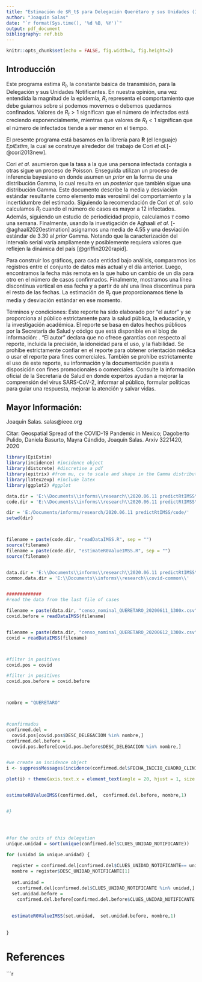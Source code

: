 ---
title: "Estimación de $R_t$ para Delegación Querétaro y sus Unidades (IMSS)"
author: "Joaquín Salas"
date: "`r format(Sys.time(), '%d %B, %Y')`"
output: pdf_document
bibliography: ref.bib
---

```{r setup, include=FALSE}
knitr::opts_chunk$set(echo = FALSE, fig.width=3, fig.height=2)
```

## Introducción 
Este programa estima $R_t$, la constante básica de transmisión, para 
la Delegación y sus Unidades Notificantes.
En nuestra opinión, una vez entendida la magnitud de la epidemia, $R_t$ representa el comportamiento que debe guiarnos sobre si podemos movernos o debemos quedarnos confinados. Valores de $R_t>1$ significan que el número de infectados está creciendo exponencialmente, mientras que valores de $R_t<1$ significan que el número de infectados tiende a ser menor en el tiempo. 

El presente programa está basamos en la librería para **R** (el lenguaje) *EpiEstim*, la cual se construye alrededor del trabajo de Cori *et al.*[-@cori2013new]. 

Cori *et al.* asumieron que la tasa a la que una persona infectada contagia a otras sigue un proceso de Poisson. Enseguida utilizan un proceso de inferencia bayesiano en donde asumen un *prior* en la forma de una distribución Gamma, lo cual resulta en un *posterior* que también sigue una distribución Gamma. Este documento describe la media y desviación estándar resultante como elemento más verosímil del comportamiento y la incertidumbre del estimado.  Siguiendo la recomendación de Cori *et al.* solo calculamos $R_t$ cuando el número de casos es mayor a 12 infectados. Además, siguiendo un estudio de periodicidad propio, calculamos $\tau$ como una semana. Finalmente, usando la investigación de Aghaali *et al.* [-@aghaali2020estimation] asignamos una media de 4.55 y una desviación estándar de 3.30 al *prior* Gamma. Notando que la caracterización del intervalo serial varía ampliamente y posiblemente requiera valores que reflejen la dinámica del país [@griffin2020rapid]. 

Para construir los gráficos, para cada entidad bajo análisis, comparamos los registros entre el conjunto de datos más actual y el día anterior. Luego, encontramos la fecha más remota en la que hubo un cambio de un día para otro en el número de casos confirmados. Finalmente, mostramos una línea discontinua vertical en esa fecha y a partir de ahí una línea discontinua para el resto de las fechas. La estimación de $R_t$ que proporcionamos tiene la media y desviación estándar en ese momento.


Términos y condiciones: Este reporte ha sido elaborado por “el autor” y se proporciona al público estrictamente para la salud pública, la educación, y la investigación académica. El reporte se basa en datos hechos públicos por la Secretaría de Salud y código que está disponible en el blog de información: \url{https://tinyurl.com/calculo-Rt}. “El autor” declara que no ofrece garantías con respecto al reporte, incluida la precisión, la idoneidad para el uso, y la fiabilidad. Se prohíbe estrictamente confiar en el reporte para obtener orientación médica o usar el reporte para fines comerciales. También se prohíbe estrictamente el uso de este reporte, su información y la documentación puesta a disposición con fines promocionales o comerciales. Consulte la información oficial de la Secretaría de Salud en donde expertos ayudan a mejorar la comprensión del virus SARS-CoV-2, informar al público, formular políticas para guiar una respuesta, mejorar la atención y salvar vidas.

## Mayor Información: 
Joaquín Salas. salas@ieee.org

Citar: Geospatial Spread of the COVID-19 Pandemic in Mexico; Dagoberto Pulido, Daniela Basurto, Mayra Cándido, Joaquín Salas. Arxiv 3221420, 2020


```{r epidemiology}

library(EpiEstim)
library(incidence) #incidence object
library(distcrete) #discretise a pdf
library(epitrix) #from mu, cv to scale and shape in the Gamma distribution
library(latex2exp) #include latex
library(ggplot2) #ggplot

data.dir = 'E:\\Documents\\informs\\research\\2020.06.11 predictRtIMSS\\data\\'
code.dir = 'E:\\Documents\\informs\\research\\2020.06.11 predictRtIMSS\\code\\'

dir = 'E:/Documents/informs/research/2020.06.11 predictRtIMSS/code/'
setwd(dir)



filename = paste(code.dir, "readDataIMSS.R", sep = "")
source(filename)
filename = paste(code.dir, "estimateR0ValueIMSS.R", sep = "")
source(filename)


data.dir = 'E:\\Documents\\informs\\research\\2020.06.11 predictRtIMSS\\data\\'
common.data.dir = 'E:\\Documents\\informs\\research\\covid-common\\'


#############
#read the data from the last file of cases

filename = paste(data.dir, "censo_nominal_QUERETARO_20200611_1300x.csv", sep = "")
covid.before = readDataIMSS(filename)


filename = paste(data.dir, "censo_nominal_QUERETARO_20200612_1300x.csv", sep = "")
covid = readDataIMSS(filename)



#filter in positives
covid.pos = covid

#filter in positives
covid.pos.before = covid.before



nombre = "QUERETARO"



#confirmados 
confirmed.del = 
  covid.pos[covid.pos$DESC_DELEGACION %in% nombre,]
confirmed.del.before = 
  covid.pos.before[covid.pos.before$DESC_DELEGACION %in% nombre,]


#we create an incidence object 
i <- suppressMessages(incidence(confirmed.del$FECHA_INICIO_CUADRO_CLINICO))

plot(i) + theme(axis.text.x = element_text(angle = 20, hjust = 1, size = 6))


estimateR0ValueIMSS(confirmed.del,  confirmed.del.before, nombre,1)


#}




#for the units of this delegation
unique.unidad = sort(unique(confirmed.del$CLUES_UNIDAD_NOTIFICANTE))

for (unidad in unique.unidad) {
  
  register = confirmed.del[confirmed.del$CLUES_UNIDAD_NOTIFICANTE== unidad,]
  nombre = register$DESC_UNIDAD_NOTIFICANTE[1]
  
  set.unidad = 
    confirmed.del[confirmed.del$CLUES_UNIDAD_NOTIFICANTE %in% unidad,]
  set.unidad.before = 
    confirmed.del.before[confirmed.del.before$CLUES_UNIDAD_NOTIFICANTE %in% unidad,]
  
  
  estimateR0ValueIMSS(set.unidad,  set.unidad.before, nombre,1)
  
  
}

```

# References

```{r referencias, echo=FALSE}
